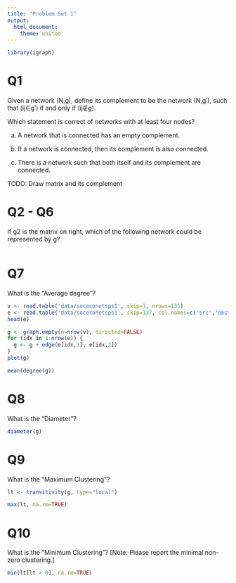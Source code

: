```yaml
---
title: "Problem Set 1"
output: 
  html_document: 
    theme: united
---
```


```r
library(igraph)
```
# Q1
Given a network (N,g), define its complement to be the network (N,g′), such that (ij∈g′) if and only if (ij∉g). 

Which statement is correct of networks with at least four nodes?

a) A network that is connected has an empty complement.

b) If a network is connected, then its complement is also connected.

c) There is a network such that both itself and its complement are connected.

TODO: Draw matrix and its complement

# Q2 - Q6
If g2 is the matrix on right, which of the following network could be represented by g?

```r

```

# Q7
What is the "Average degree"?

```r
v <- read.table('data/soceconetsps1', skip=1, nrows=135)
e <- read.table('data/soceconetsps1', skip=137, col.names=c('src','dest','smth'))
head(e)

g <- graph.empty(n=nrow(v), directed=FALSE)
for (idx in 1:nrow(e)) {
  g <- g + edge(e[idx,1], e[idx,2])  
}
plot(g)

mean(degree(g))
```

# Q8
What is the "Diameter"?

```r
diameter(g)
```

# Q9
What is the "Maximum Clustering"?

```r
lt <- transitivity(g, type="local")

max(lt, na.rm=TRUE)
```

# Q10
What is the "Minimum Clustering"? [Note: Please report the minimal non-zero clustering.]

```r
min(lt[lt > 0], na.rm=TRUE)
```

